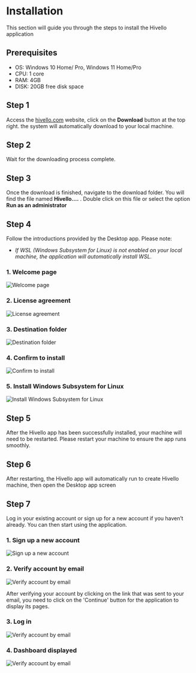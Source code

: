 # Installation

This section will guide you through the steps to install the Hivello application

## Prerequisites

- OS: Windows 10 Home/ Pro, Windows 11 Home/Pro
- CPU: 1 core
- RAM: 4GB
- DISK: 20GB free disk space

## Step 1

Access the [hivello.com](https://hivello.com/) website, click on the **Download** button at the top right. the system will automatically download to your local machine.

## Step 2

Wait for the downloading process complete.

## Step 3

Once the download is finished, navigate to the download folder. You will find the file named **Hivello....** . Double click on this file or select the option **Run as an administrator**

## Step 4

Follow the introductions provided by the Desktop app. Please note:
- _If WSL (Windows Subsystem for Linux) is not enabled on your local machine, the application will automatically install WSL._

### 1. Welcome page
![ Welcome page](/images/installation/welcome-page.png)

### 2. License agreement
![License agreement](/images/installation/license-agreement.png)

### 3. Destination folder
![Destination folder](/images/installation/destination-folder.png)

### 4. Confirm to install
![Confirm to install](/images/installation/confirm-to-install.png)

### 5. Install Windows Subsystem for Linux
![Install Windows Subsystem for Linux](/images/installation/welcome-page-5.png)

## Step 5

After the Hivello app has been successfully installed, your machine will need to be restarted. Please restart your machine to ensure the app runs smoothly.

## Step 6

After restarting, the Hivello app will automatically run to create Hivello machine, then open the Desktop app screen

## Step 7

Log in your existing account or sign up for a new account if you haven’t already. You can then start using the application.

### 1. Sign up a new account

![Sign up a new account](/images/installation/sign-up-a-new-account.png)

### 2. Verify account by email

![Verify account by email](/images/installation/verify-account-by-email.png)

After verifying your account by clicking on the link that was sent to your email, you need to click on the 'Continue' button for the application to display its pages.

### 3. Log in

![Verify account by email](/images/installation/login.png)

### 4. Dashboard displayed

![Verify account by email](/images/installation/dashboard-displayed.png)

